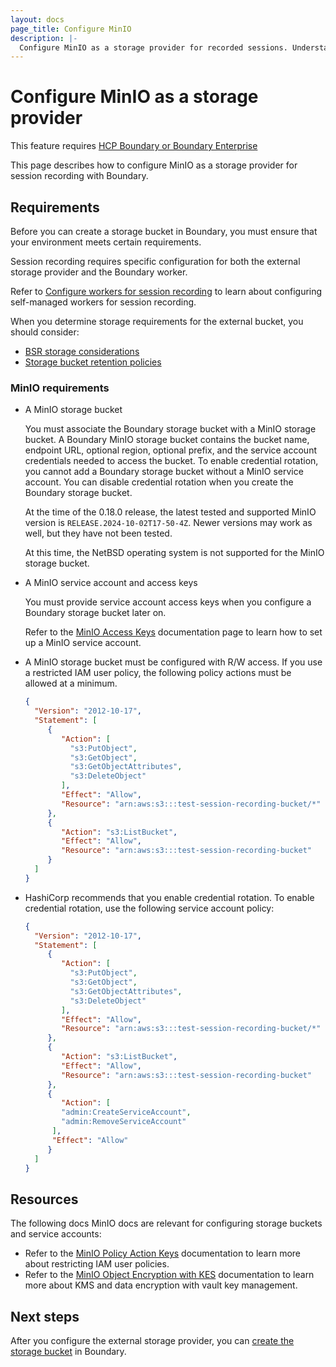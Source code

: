 ```yaml
---
layout: docs
page_title: Configure MinIO
description: |-
  Configure MinIO as a storage provider for recorded sessions. Understand session recording and MinIO requirements. View an example configuration.
---
```


# Configure MinIO as a storage provider

<EnterpriseAlert product="boundary">This feature requires <a href="https://www.hashicorp.com/products/boundary">HCP Boundary or Boundary Enterprise</a></EnterpriseAlert>

This page describes how to configure MinIO as a storage provider for session recording with Boundary.

## Requirements

Before you can create a storage bucket in Boundary, you must ensure that your environment meets certain requirements.

Session recording requires specific configuration for both the external storage provider and the Boundary worker.

Refer to [Configure workers for session recording](/boundary/docs/configuration/session-recording/configure-worker-storage) to learn about configuring self-managed workers for session recording.

When you determine storage requirements for the external bucket, you should consider:

- [BSR storage considerations](/boundary/docs/configuration/session-recording#storage-considerations)
- [Storage bucket retention policies](/boundary/docs/configuration/session-recording/configure-storage-policy)

### MinIO requirements

- A MinIO storage bucket

   You must associate the Boundary storage bucket with a MinIO storage bucket. A Boundary MinIO storage bucket contains the bucket name, endpoint URL, optional region, optional prefix, and the service account credentials needed to access the bucket. To enable credential rotation, you cannot add a Boundary storage bucket without a MinIO service account. You can disable credential rotation when you create the Boundary storage bucket.

   At the time of the 0.18.0 release, the latest tested and supported MinIO version is `RELEASE.2024-10-02T17-50-4Z`.
   Newer versions may work as well, but they have not been tested.

   <Note>

   At this time, the NetBSD operating system is not supported for the MinIO storage bucket.

   </Note>

- A MinIO service account and access keys

   You must provide service account access keys when you configure a Boundary storage bucket later on.

   Refer to the [MinIO Access Keys](https://min.io/docs/minio/kubernetes/upstream/administration/console/security-and-access.html#access-keys) documentation page to learn how to set up a MinIO service account.

- A MinIO storage bucket must be configured with R/W access. If you use a
  restricted IAM user policy, the following policy actions must be allowed at a minimum.

   ```json
   {
     "Version": "2012-10-17",
     "Statement": [
        {
           "Action": [
             "s3:PutObject",
             "s3:GetObject",
             "s3:GetObjectAttributes",
             "s3:DeleteObject"
           ],
           "Effect": "Allow",
           "Resource": "arn:aws:s3:::test-session-recording-bucket/*"
        },
        {
           "Action": "s3:ListBucket",
           "Effect": "Allow",
           "Resource": "arn:aws:s3:::test-session-recording-bucket"
        }
     ]
   }
   ```

- HashiCorp recommends that you enable credential rotation. To enable credential rotation, use the following service account policy:

   ```json
   {
     "Version": "2012-10-17",
     "Statement": [
        {
           "Action": [
             "s3:PutObject",
             "s3:GetObject",
             "s3:GetObjectAttributes",
             "s3:DeleteObject"
           ],
           "Effect": "Allow",
           "Resource": "arn:aws:s3:::test-session-recording-bucket/*"
        },
        {
           "Action": "s3:ListBucket",
           "Effect": "Allow",
           "Resource": "arn:aws:s3:::test-session-recording-bucket"
        },
        {
           "Action": [
           "admin:CreateServiceAccount",
           "admin:RemoveServiceAccount"
         ],
         "Effect": "Allow"
        }
     ]
   }
   ```

## Resources

The following docs MinIO docs are relevant for configuring storage buckets and service accounts:

- Refer to the [MinIO Policy Action Keys](https://min.io/docs/minio/linux/administration/identity-access-management/policy-based-access-control.html#mc-admin-policy-action-keys) documentation to learn more about restricting IAM user policies.
- Refer to the [MinIO Object Encryption with KES](https://min.io/docs/minio/linux/operations/server-side-encryption/configure-minio-kes.html#minio-sse-vault) documentation to learn more about KMS and data encryption with vault key management.

## Next steps

After you configure the external storage provider, you can [create the storage bucket](/boundary/docs/configuration/session-recording/create-storage-bucket) in Boundary.